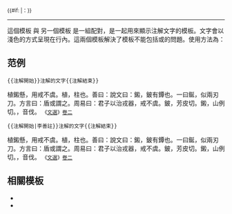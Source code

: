 <sub>{{#if: {{{1|}}} |{{{1}}}：}}</sub><sub style="color:#996666; {{{style|}}}"><noinclude></sub>
----
這個模板 與 另一個模板 {{tl|注解結束}} 是一組配對，是一起用來顯示注解文字的模板。文字會以淺色的方式呈現在行內。這兩個模板解決了{{tl|注解}}模板不能包括{{tl|僻字}}或{{tl|缺字}}的問題。使用方法為：

==范例==
 <nowiki>{{注解開始}}注解的文字{{注解結束}}</nowiki>

植鎩懸{{僻字|𤟢|(盾犬)}}，用戒不虞。{{注解開始}}植，柱也。善曰：說文曰：鎩，鈹有鐔也。一曰鋋，似兩刃刀。方言曰：盾或謂之{{僻字|𤟢|(盾犬)}}。周易曰：君子以治戎器，戒不虞。鈹，芳皮切。鎩，山例切。{{僻字|𤟢|(盾犬)}}，音伐。{{注解結束}} <small>《[[昭明文選|文選]]》[[s:昭明文選/卷2|卷二]]</small>

 <nowiki>{{注解開始|李善註}}注解的文字{{注解結束}}</nowiki>

植鎩懸{{僻字|𤟢|(盾犬)}}，用戒不虞。{{注解開始|李善註}}植，柱也。善曰：說文曰：鎩，鈹有鐔也。一曰鋋，似兩刃刀。方言曰：盾或謂之{{僻字|𤟢|(盾犬)}}。周易曰：君子以治戎器，戒不虞。鈹，芳皮切。鎩，山例切。{{僻字|𤟢|(盾犬)}}，音伐。{{注解結束}} <small>《[[昭明文選|文選]]》[[s:昭明文選/卷2|卷二]]</small>

==相關模板==
* {{tl|注解結束}}
* {{tl|注解}}

[[Category:頁面訊息模板|{{PAGENAME}}]]</noinclude>